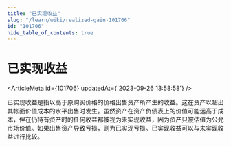 ```yaml
---
title: "已实现收益"
slug: "/learn/wiki/realized-gain-101706"
id: "101706"
hide_table_of_contents: true
---
```



# 已实现收益

<ArticleMeta id={101706} updatedAt={'2023-09-26 13:58:58'} />
<div className='border-solid border-b border-t-0 my-4 border-[var(--ifm-color-gray-300)]' />

已实现收益是指以高于原购买价格的价格出售资产所产生的收益。这在资产以超出其帐面价值成本的水平出售时发生。虽然资产在资产负债表上的价值可能远高于成本，但在仍持有资产时的任何收益都被视为未实现收益，因为资产只被估值为公允市场价值。如果出售资产导致亏损，则为已实现亏损。已实现收益可以与未实现收益进行比较。
